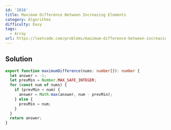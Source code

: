 ```yaml
---
id: '2016'
title: Maximum Difference Between Increasing Elements
category: Algorithms
difficulty: Easy
tags:
  - Array
url: https://leetcode.com/problems/maximum-difference-between-increasing-elements
---
```


## Solution

```typescript filename="solution.ts" copy
export function maximumDifference(nums: number[]): number {
  let answer = -1;
  let prevMin = Number.MAX_SAFE_INTEGER;
  for (const num of nums) {
    if (prevMin < num) {
      answer = Math.max(answer, num - prevMin);
    } else {
      prevMin = num;
    }
  }
  return answer;
}
```
